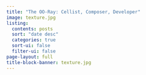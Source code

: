 ```yaml
---
title: "The OO-Ray: Cellist, Composer, Developer"
image: texture.jpg
listing:
  contents: posts
  sort: "date desc"
  categories: true
  sort-ui: false
  filter-ui: false
page-layout: full
title-block-banner: texture.jpg
---
```



